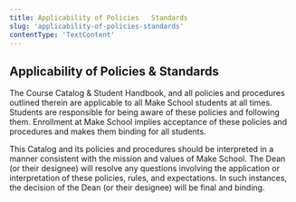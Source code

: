 ```yaml
---
title: Applicability of Policies   Standards
slug: 'applicability-of-policies-standards'
contentType: 'TextContent'
---
```


## Applicability of Policies & Standards

The Course Catalog & Student Handbook, and all policies and procedures outlined therein are
applicable to all Make School students at all times. Students are responsible for being aware of
these policies and following them. Enrollment at Make School implies acceptance of these policies
and procedures and makes them binding for all students.

This Catalog and its policies and procedures should be interpreted in a manner consistent with the
mission and values of Make School. The Dean (or their designee) will resolve any questions involving
the application or interpretation of these policies, rules, and expectations. In such instances, the
decision of the Dean (or their designee) will be final and binding.
